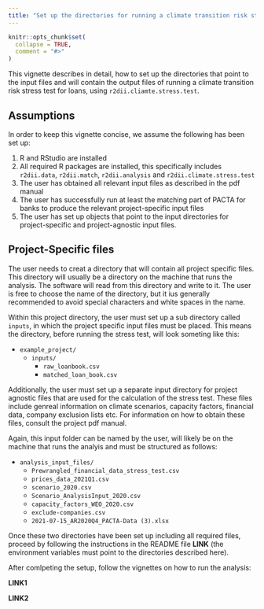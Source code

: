 ```yaml
---
title: "Set up the directories for running a climate transition risk stress test"
---
```


```r
knitr::opts_chunk$set(
  collapse = TRUE,
  comment = "#>"
)
```

This vignette describes in detail, how to set up the directories that point to
the input files and will contain the output files of running a climate
transition risk stress test for loans, using `r2dii.cliamte.stress.test`.

## Assumptions

In order to keep this vignette concise, we assume the following has been set up:

1. R and RStudio are installed
2. All required R packages are installed, this specifically includes
`r2dii.data`, `r2dii.match`, `r2dii.analysis` and `r2dii.climate.stress.test`
1. The user has obtained all relevant input files as described in the pdf manual
1. The user has successfully run at least the matching part of PACTA for banks
to produce the relevant project-specific input files
1. The user has set up objects that point to the input directories for
project-specific and project-agnostic input files.

## Project-Specific files

The user needs to creat a directory that will contain all project specific files.
This directory will usually be a directory on the machine that runs the analysis.
The software will read from this directory and write to it.
The user is free to choose the name of the directory, but it ius generally
recommended to avoid special characters and white spaces in the name.

Within this project directory, the user must set up a sub directory called
`inputs`, in which the project specific input files must be placed.
This means the directory, before running the stress test, will look someting
like this:

* `example_project/`
    * `inputs/`
        * `raw_loanbook.csv`
        * `matched_loan_book.csv`

Additionally, the user must set up a separate input directory for project
agnostic files that are used for the calculation of the stress test.
These files include genreal information on climate scenarios, capacity factors,
financial data, company exclusion lists etc. For information on how to obtain
these files, consult the project pdf manual.

Again, this input folder can be named by the user, will likely be on the machine
that runs the analyis and must be structured as follows:

* `analysis_input_files/`
    * `Prewrangled_financial_data_stress_test.csv`
    * `prices_data_2021Q1.csv`
    * `scenario_2020.csv`
    * `Scenario_AnalysisInput_2020.csv`
    * `capacity_factors_WEO_2020.csv`
    * `exclude-companies.csv`
    * `2021-07-15_AR2020Q4_PACTA-Data (3).xlsx`

Once these two directories have been set up including all required files,
proceed by following the instructions in the README file **LINK** (the
environment variables must point to the directories described here).

After comlpeting the setup, follow the vignettes on how to run the analysis:

**LINK1**

**LINK2**
